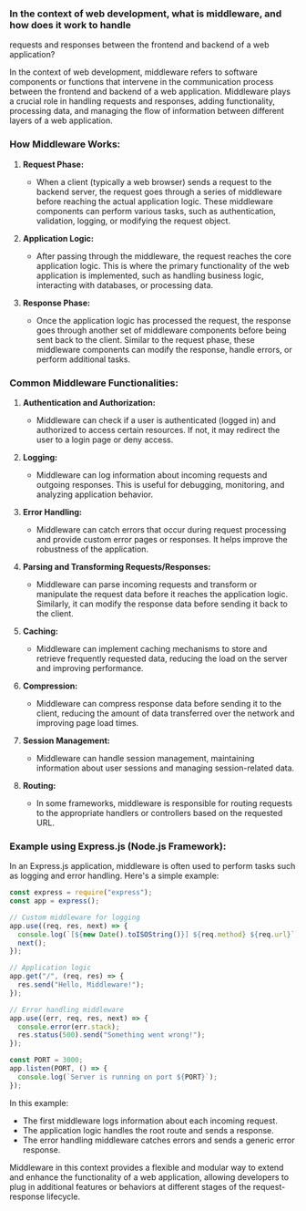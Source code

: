 ### In the context of web development, what is middleware, and how does it work to handle

requests and responses between the frontend and backend of a web application?

In the context of web development, middleware refers to software components or functions that intervene in the communication process between the frontend and backend of a web application. Middleware plays a crucial role in handling requests and responses, adding functionality, processing data, and managing the flow of information between different layers of a web application.

### How Middleware Works:

1. **Request Phase:**

   - When a client (typically a web browser) sends a request to the backend server, the request goes through a series of middleware before reaching the actual application logic. These middleware components can perform various tasks, such as authentication, validation, logging, or modifying the request object.

2. **Application Logic:**

   - After passing through the middleware, the request reaches the core application logic. This is where the primary functionality of the web application is implemented, such as handling business logic, interacting with databases, or processing data.

3. **Response Phase:**
   - Once the application logic has processed the request, the response goes through another set of middleware components before being sent back to the client. Similar to the request phase, these middleware components can modify the response, handle errors, or perform additional tasks.

### Common Middleware Functionalities:

1. **Authentication and Authorization:**

   - Middleware can check if a user is authenticated (logged in) and authorized to access certain resources. If not, it may redirect the user to a login page or deny access.

2. **Logging:**

   - Middleware can log information about incoming requests and outgoing responses. This is useful for debugging, monitoring, and analyzing application behavior.

3. **Error Handling:**

   - Middleware can catch errors that occur during request processing and provide custom error pages or responses. It helps improve the robustness of the application.

4. **Parsing and Transforming Requests/Responses:**

   - Middleware can parse incoming requests and transform or manipulate the request data before it reaches the application logic. Similarly, it can modify the response data before sending it back to the client.

5. **Caching:**

   - Middleware can implement caching mechanisms to store and retrieve frequently requested data, reducing the load on the server and improving performance.

6. **Compression:**

   - Middleware can compress response data before sending it to the client, reducing the amount of data transferred over the network and improving page load times.

7. **Session Management:**

   - Middleware can handle session management, maintaining information about user sessions and managing session-related data.

8. **Routing:**
   - In some frameworks, middleware is responsible for routing requests to the appropriate handlers or controllers based on the requested URL.

### Example using Express.js (Node.js Framework):

In an Express.js application, middleware is often used to perform tasks such as logging and error handling. Here's a simple example:

```javascript
const express = require("express");
const app = express();

// Custom middleware for logging
app.use((req, res, next) => {
  console.log(`[${new Date().toISOString()}] ${req.method} ${req.url}`);
  next();
});

// Application logic
app.get("/", (req, res) => {
  res.send("Hello, Middleware!");
});

// Error handling middleware
app.use((err, req, res, next) => {
  console.error(err.stack);
  res.status(500).send("Something went wrong!");
});

const PORT = 3000;
app.listen(PORT, () => {
  console.log(`Server is running on port ${PORT}`);
});
```

In this example:

- The first middleware logs information about each incoming request.
- The application logic handles the root route and sends a response.
- The error handling middleware catches errors and sends a generic error response.

Middleware in this context provides a flexible and modular way to extend and enhance the functionality of a web application, allowing developers to plug in additional features or behaviors at different stages of the request-response lifecycle.
